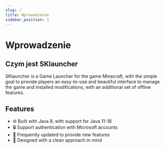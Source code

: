 ```yaml
---
slug: /
title: Wprowadzenie
sidebar_position: 1
---
```


# Wprowadzenie

## Czym jest SKlauncher

SKlauncher is a Game Launcher for the game Minecraft, with the simple goal to provide players an easy-to-use and
beautiful interface to manage the game and installed modifications, with an additional set of offline features.

## Features

<ul className="emoji-list">
  <li>
    <span>🌐</span> Built with Java 8, with support for Java 11-18
  </li>
  <li>
    <span>🔒</span> Support authentication with Microsoft accounts
  </li>
  <li>
    <span>🚀</span> Frequently updated to provide new features
  </li>
  <li>
    <span>💄</span> Designed with a clean approach in mind
  </li>
</ul>
